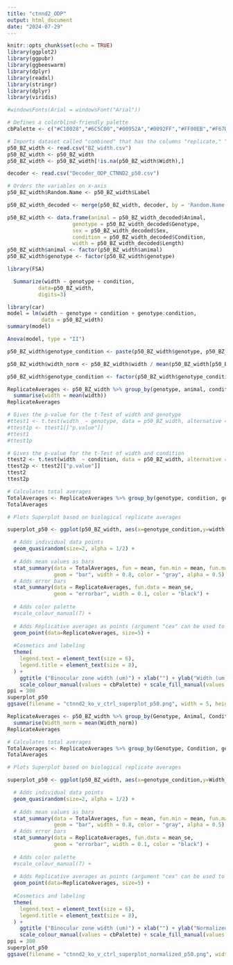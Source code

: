 ```yaml
---
title: "ctnnd2_ODP"
output: html_document
date: "2024-07-29"
---
```


```r
knitr::opts_chunk$set(echo = TRUE)
library(ggplot2)
library(ggpubr)
library(ggbeeswarm)
library(dplyr)
library(readxl)
library(stringr)
library(dplyr)
library(viridis)

#windowsFonts(Arial = windowsFont("Arial"))

# Defines a colorblind-friendly palette
cbPalette <- c("#C10028","#6C5C00","#00952A","#0092FF","#FF00EB","#F67D00","#27CC00","#00E9FB","#F2BAFF","#FFDEE5")

# Imports dataset called "combined" that has the columns "replicate," "variable," and "value"
p50_BZ_width <- read.csv("BZ_width.csv")
p50_BZ_width <- p50_BZ_width
p50_BZ_width <- p50_BZ_width[!is.na(p50_BZ_width$Width),]

decoder <- read.csv("Decoder_ODP_CTNND2_p50.csv")

```

```r
# Orders the variables on x-axis
p50_BZ_width$Random.Name <- p50_BZ_width$Label

p50_BZ_width_decoded <- merge(p50_BZ_width, decoder, by = 'Random.Name')

p50_BZ_width <- data.frame(animal = p50_BZ_width_decoded$Animal,
                     genotype = p50_BZ_width_decoded$Genotype,
                     sex = p50_BZ_width_decoded$Sex,
                     condition = p50_BZ_width_decoded$Condition,
                     width = p50_BZ_width_decoded$Length)
p50_BZ_width$animal <- factor(p50_BZ_width$animal)
p50_BZ_width$genotype <- factor(p50_BZ_width$genotype)
```

```r
library(FSA)

  Summarize(width ~ genotype + condition,
          data=p50_BZ_width,
          digits=3)
```

```r
library(car)
model = lm(width ~ genotype + condition + genotype:condition,
           data = p50_BZ_width)
summary(model)

Anova(model, type = "II")
```

```r
p50_BZ_width$genotype_condition <- paste(p50_BZ_width$genotype, p50_BZ_width$condition)

p50_BZ_width$width_norm <- p50_BZ_width$width / mean(p50_BZ_width[p50_BZ_width$genotype_condition == "WT NR",]$Width)

p50_BZ_width$genotype_condition <- factor(p50_BZ_width$genotype_condition, levels = c("WT NR", "WT MD", "HET NR", "HET MD", "KO NR", "KO MD"))

ReplicateAverages <- p50_BZ_width %>% group_by(genotype, animal, condition, genotype_condition) %>%
  summarise(width = mean(width))
ReplicateAverages

# Gives the p-value for the t-Test of width and genotype
#ttest1 <- t.test(width  ~ genotype, data = p50_BZ_width, alternative = "two.sided", var.equal = TRUE, conf.level = 0.95)
#ttest1p <- ttest1[["p.value"]]
#ttest1
#ttest1p

# Gives the p-value for the t-Test of width and condition
ttest2 <- t.test(width  ~ condition, data = p50_BZ_width, alternative = "two.sided", var.equal = TRUE, conf.level = 0.95)
ttest2p <- ttest2[["p.value"]]
ttest2
ttest2p

# Calculates total averages
TotalAverages <- ReplicateAverages %>% group_by(genotype, condition, genotype_condition) %>%  summarise(width = mean(width))
TotalAverages
```

```r
# Plots Superplot based on biological replicate averages

superplot_p50 <- ggplot(p50_BZ_width, aes(x=genotype_condition,y=width,color=factor(animal))) +

  # Adds individual data points
  geom_quasirandom(size=2, alpha = 1/2) +
  
  # Adds mean values as bars
  stat_summary(data = TotalAverages, fun = mean, fun.min = mean, fun.max = mean,
               geom = "bar", width = 0.8, color = "gray", alpha = 0.5) +
  # Adds error bars
  stat_summary(data = ReplicateAverages, fun.data = mean_se,
               geom = "errorbar", width = 0.1, color = "black") +
          
  # Adds color palette
  #scale_colour_manual(7) +
  
  # Adds Replicative averages as points (argument "cex" can be used to spread the data points if the averages are close together)
  geom_point(data=ReplicateAverages, size=5) +
  
  #Cosmetics and labeling
  theme(
    legend.text = element_text(size = 6),
    legend.title = element_text(size = 8), 
  ) +
    ggtitle ("Binocular zone width (um)") + xlab("") + ylab("Width (um)") +
    scale_colour_manual(values = cbPalette) + scale_fill_manual(values = cbPalette)
ppi = 300
superplot_p50
ggsave(filename = "ctnnd2_ko_v_ctrl_superplot_p50.png", width = 5, height = 3)


```
```r
ReplicateAverages <- p50_BZ_width %>% group_by(Genotype, Animal, Condition, genotype_condition) %>%
  summarise(Width_norm = mean(Width_norm))
ReplicateAverages

# Calculates total averages
TotalAverages <- ReplicateAverages %>% group_by(Genotype, Condition, genotype_condition) %>%  summarise(Width_norm = mean(Width_norm))
TotalAverages
```

```r
# Plots Superplot based on biological replicate averages

superplot_p50 <- ggplot(p50_BZ_width, aes(x=genotype_condition,y=Width_norm,color=factor(Animal))) +

  # Adds individual data points
  geom_quasirandom(size=2, alpha = 1/2) +
  
  # Adds mean values as bars
  stat_summary(data = TotalAverages, fun = mean, fun.min = mean, fun.max = mean,
               geom = "bar", width = 0.8, color = "gray", alpha = 0.5) +
  # Adds error bars
  stat_summary(data = ReplicateAverages, fun.data = mean_se,
               geom = "errorbar", width = 0.1, color = "black") +
          
  # Adds color palette
  #scale_colour_manual(7) +
  
  # Adds Replicative averages as points (argument "cex" can be used to spread the data points if the averages are close together)
  geom_point(data=ReplicateAverages, size=5) +
  
  #Cosmetics and labeling
  theme(
    legend.text = element_text(size = 6),
    legend.title = element_text(size = 8), 
  ) +
    ggtitle ("Binocular zone width (um)") + xlab("") + ylab("Normalized width (um)") +
    scale_colour_manual(values = cbPalette) + scale_fill_manual(values = cbPalette)
ppi = 300
superplot_p50
ggsave(filename = "ctnnd2_ko_v_ctrl_superplot_normalized_p50.png", width = 5, height = 3)


```